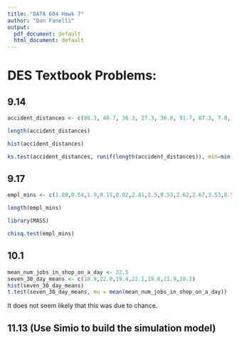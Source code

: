 ```yaml
---
title: "DATA 604 Hmwk 7"
author: "Dan Fanelli"
output:
  pdf_document: default
  html_document: default
---
```


#  DES Textbook Problems: 

## 9.14

```r
accident_distances <- c(88.3, 40.7, 36.3, 27.3, 36.8, 91.7, 67.3, 7.0, 45.2, 23.3, 98.8, 90.1, 17.2, 23.7, 97.4, 32.4, 87.8, 69.8, 62.6, 99.7, 20.6, 73.1, 21.6, 6.0, 45.3, 76.6, 73.2, 27.3, 87.6, 87.2)

length(accident_distances)

hist(accident_distances)

ks.test(accident_distances, runif(length(accident_distances)), min=min(accident_distances), max=max(accident_distances))
```

## 9.17

```r
empl_mins <- c(1.88,0.54,1.9,0.15,0.02,2.81,1.5,0.53,2.62,2.67,3.53,0.53,1.8,0.79,0.21,0.8,0.26,0.63,0.36,2.03,1.42,1.28,0.82,2.16,0.05,0.04,1.49,0.66,2.03,1.00,0.39,0.34,0.01,0.1,1.1,0.24,0.26,0.45,0.17,4.29,0.8,5.5,4.91,0.35,0.36,0.9,1.03,1.73,0.38,0.48)

length(empl_mins)

library(MASS)

chisq.test(empl_mins)
```

## 10.1

```r
mean_num_jobs_in_shop_on_a_day <- 22.5
seven_30_day_means <- c(18.9,22.0,19.4,22.1,19.8,21.9,20.2)
hist(seven_30_day_means)
t.test(seven_30_day_means, mu = mean(mean_num_jobs_in_shop_on_a_day))
```

It does not seem likely that this was due to chance.

## 11.13 (Use Simio to build the simulation model)

```r

```

